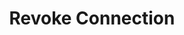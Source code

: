---
title: "Revoke Connection"
description: "This endpoint revokes the access token for a particular data source connection."
openapi: post /revoke_access_token
---